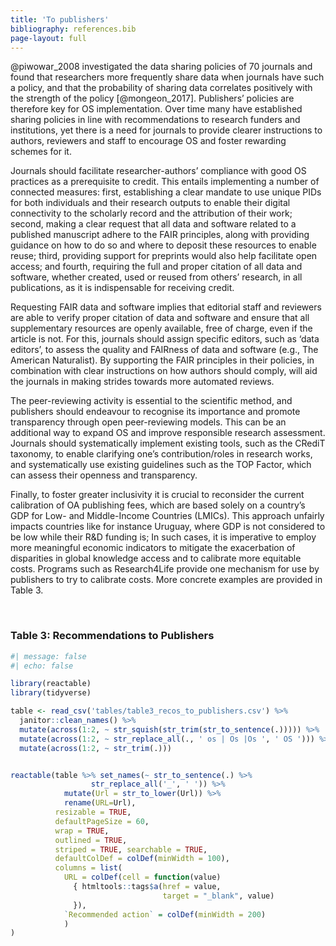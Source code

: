 ```yaml
---
title: 'To publishers'
bibliography: references.bib
page-layout: full
---
```


@piwowar_2008 investigated the data sharing policies of 70 journals and found that researchers more frequently share data when journals have such a policy, and that the probability of sharing data correlates positively with the strength of the policy [@mongeon_2017]. Publishers' policies are therefore key for OS implementation. Over time many have established sharing policies in line with recommendations to research funders and institutions, yet there is a need for journals to provide clearer instructions to authors, reviewers and staff to encourage OS and foster rewarding schemes for it.

Journals should facilitate researcher-authors' compliance with good OS practices as a prerequisite to credit. This entails implementing a number of connected measures: first, establishing a clear mandate to use unique PIDs for both individuals and their research outputs to enable their digital connectivity to the scholarly record and the attribution of their work; second, making a clear request that all data and software related to a published manuscript adhere to the FAIR principles, along with providing guidance on how to do so and where to deposit these resources to enable reuse; third, providing support for preprints would also help facilitate open access; and fourth, requiring the full and proper citation of all data and software, whether created, used or reused from others' research, in all publications, as it is indispensable for receiving credit. 

Requesting FAIR data and software implies that editorial staff and reviewers are able to verify proper citation of data and software and ensure that all supplementary resources are openly available, free of charge, even if the article is not. For this, journals should assign specific editors, such as 'data editors', to assess the quality and FAIRness of data and software (e.g., The American Naturalist). By supporting the FAIR principles in their policies, in combination with clear instructions on how authors should comply, will aid the journals in making strides towards more automated reviews.

The peer-reviewing activity is essential to the scientific method, and publishers should endeavour to recognise its importance and promote transparency through open peer-reviewing models. This can be an additional way to expand OS and improve responsible research assessment. Journals should systematically implement existing tools, such as the CRediT taxonomy, to enable clarifying one's contribution/roles in research works, and systematically use existing guidelines such as the TOP Factor, which can assess their openness and transparency.

Finally, to foster greater inclusivity it is crucial to reconsider the current calibration of OA publishing fees, which are based solely on a country's GDP for Low- and Middle-Income Countries (LMICs). This approach unfairly impacts countries like for instance Uruguay, where GDP is not considered to be low while their R&D funding is; In such cases, it is imperative to employ more meaningful economic indicators  to mitigate the exacerbation of disparities in global knowledge access and to calibrate more equitable costs. Programs such as Research4Life provide one mechanism for use by publishers to try  to calibrate costs. More concrete examples are provided in Table 3. 


<br>

### Table 3: Recommendations to Publishers

```r
#| message: false
#| echo: false

library(reactable)
library(tidyverse)

table <- read_csv('tables/table3_recos_to_publishers.csv') %>% 
  janitor::clean_names() %>% 
  mutate(across(1:2, ~ str_squish(str_trim(str_to_sentence(.))))) %>% 
  mutate(across(1:2, ~ str_replace_all(., ' os | Os |Os ', ' OS '))) %>% 
  mutate(across(1:2, ~ str_trim(.)))


reactable(table %>% set_names(~ str_to_sentence(.) %>%
                  str_replace_all('_', ' ')) %>% 
            mutate(Url = str_to_lower(Url)) %>% 
            rename(URL=Url), 
          resizable = TRUE,
          defaultPageSize = 60,
          wrap = TRUE,
          outlined = TRUE,
          striped = TRUE, searchable = TRUE,
          defaultColDef = colDef(minWidth = 100),
          columns = list(
            URL = colDef(cell = function(value) 
              { htmltools::tags$a(href = value, 
                                  target = "_blank", value)
              }),
            `Recommended action` = colDef(minWidth = 200)
            )
)
```


